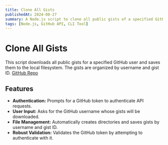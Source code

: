 ```yaml
---
title: Clone All Gists
publishedAt: 2024-08-27
summary: A Node.js script to clone all public gists of a specified GitHub user.
tags: [Node.js, GitHub API, CLI Tool]
---
```


# Clone All Gists

This script downloads all public gists for a specified GitHub user and saves them to the local filesystem. The gists are organized by username and gist ID.
[GitHub Repo](https://github.com/sametcn99/clone-all-gists)

## Features

- **Authentication:** Prompts for a GitHub token to authenticate API requests.
- **User Input:** Asks for the GitHub username whose gists will be downloaded.
- **File Management:** Automatically creates directories and saves gists by username and gist ID.
- **Robust Validation:** Validates the GitHub token by attempting to authenticate with it.
